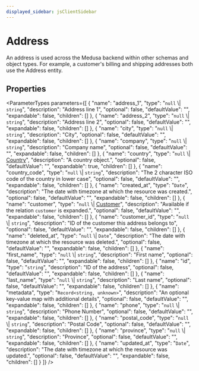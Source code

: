 ```yaml
---
displayed_sidebar: jsClientSidebar
---
```



# Address

An address is used across the Medusa backend within other schemas and object types. For example, a customer's billing and shipping addresses both use the Address entity.

## Properties

<ParameterTypes parameters={[
  {
    "name": "address_1",
    "type": "`null` \\| `string`",
    "description": "Address line 1",
    "optional": false,
    "defaultValue": "",
    "expandable": false,
    "children": []
  },
  {
    "name": "address_2",
    "type": "`null` \\| `string`",
    "description": "Address line 2",
    "optional": false,
    "defaultValue": "",
    "expandable": false,
    "children": []
  },
  {
    "name": "city",
    "type": "`null` \\| `string`",
    "description": "City",
    "optional": false,
    "defaultValue": "",
    "expandable": false,
    "children": []
  },
  {
    "name": "company",
    "type": "`null` \\| `string`",
    "description": "Company name",
    "optional": false,
    "defaultValue": "",
    "expandable": false,
    "children": []
  },
  {
    "name": "country",
    "type": "`null` \\| [Country](internal.internal.Country.mdx)",
    "description": "A country object.",
    "optional": false,
    "defaultValue": "",
    "expandable": true,
    "children": []
  },
  {
    "name": "country_code",
    "type": "`null` \\| `string`",
    "description": "The 2 character ISO code of the country in lower case",
    "optional": false,
    "defaultValue": "",
    "expandable": false,
    "children": []
  },
  {
    "name": "created_at",
    "type": "`Date`",
    "description": "The date with timezone at which the resource was created.",
    "optional": false,
    "defaultValue": "",
    "expandable": false,
    "children": []
  },
  {
    "name": "customer",
    "type": "`null` \\| [Customer](internal.Customer.mdx)",
    "description": "Available if the relation `customer` is expanded.",
    "optional": false,
    "defaultValue": "",
    "expandable": false,
    "children": []
  },
  {
    "name": "customer_id",
    "type": "`null` \\| `string`",
    "description": "ID of the customer this address belongs to",
    "optional": false,
    "defaultValue": "",
    "expandable": false,
    "children": []
  },
  {
    "name": "deleted_at",
    "type": "`null` \\| `Date`",
    "description": "The date with timezone at which the resource was deleted.",
    "optional": false,
    "defaultValue": "",
    "expandable": false,
    "children": []
  },
  {
    "name": "first_name",
    "type": "`null` \\| `string`",
    "description": "First name",
    "optional": false,
    "defaultValue": "",
    "expandable": false,
    "children": []
  },
  {
    "name": "id",
    "type": "`string`",
    "description": "ID of the address",
    "optional": false,
    "defaultValue": "",
    "expandable": false,
    "children": []
  },
  {
    "name": "last_name",
    "type": "`null` \\| `string`",
    "description": "Last name",
    "optional": false,
    "defaultValue": "",
    "expandable": false,
    "children": []
  },
  {
    "name": "metadata",
    "type": "`Record<string, unknown>`",
    "description": "An optional key-value map with additional details",
    "optional": false,
    "defaultValue": "",
    "expandable": false,
    "children": []
  },
  {
    "name": "phone",
    "type": "`null` \\| `string`",
    "description": "Phone Number",
    "optional": false,
    "defaultValue": "",
    "expandable": false,
    "children": []
  },
  {
    "name": "postal_code",
    "type": "`null` \\| `string`",
    "description": "Postal Code",
    "optional": false,
    "defaultValue": "",
    "expandable": false,
    "children": []
  },
  {
    "name": "province",
    "type": "`null` \\| `string`",
    "description": "Province",
    "optional": false,
    "defaultValue": "",
    "expandable": false,
    "children": []
  },
  {
    "name": "updated_at",
    "type": "`Date`",
    "description": "The date with timezone at which the resource was updated.",
    "optional": false,
    "defaultValue": "",
    "expandable": false,
    "children": []
  }
]} />

